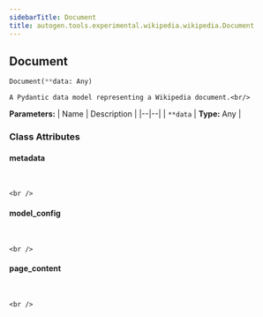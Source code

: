 ```yaml
---
sidebarTitle: Document
title: autogen.tools.experimental.wikipedia.wikipedia.Document
---
```

<h2 id="autogen.tools.experimental.wikipedia.wikipedia.Document" class="doc doc-heading">
    <code class="doc-symbol doc-symbol-heading doc-symbol-class"></code>
    <span class="doc doc-object-name doc-class-name">Document</span>
</h2>

```python
Document(**data: Any)
```

    A Pydantic data model representing a Wikipedia document.<br/>

<b>Parameters:</b>
| Name | Description |
|--|--|
| `**data` | **Type:** Any |

### Class Attributes

<code class="doc-symbol doc-symbol-heading doc-symbol-attribute"></code>
#### metadata
<br />

    <br />

<code class="doc-symbol doc-symbol-heading doc-symbol-attribute"></code>
#### model_config
<br />

    <br />

<code class="doc-symbol doc-symbol-heading doc-symbol-attribute"></code>
#### page_content
<br />

    <br />